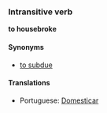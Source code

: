 ===Intransitive verb===
'''to housebroke'''

==== Synonyms ====
*[[to subdue]]

====Translations====
*Portuguese: [[Domesticar]]